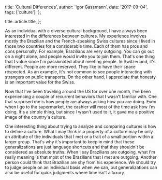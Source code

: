 
  title: 'Cultural Differences',
  author: 'Igor Gassmann',
  date: '2017-09-04',
  tags: ['culture'],
};

  title: article.title,
};


As an individual with a diverse cultural background, I have always been interested in the
differences between cultures. My experience involves mostly the Brazilian and the French-speaking
Swiss cultures since I lived in those two countries for a considerable time. Each of them has pros
and cons personally. For example, Brazilians are very outgoing. You can go out on a night alone, and
people would invite you to join them. That's one thing that I value since I'm passionated about
meeting people. In Switzerland, it's different. People are more reserved. They like to have their
space respected. As an example, It's not common to see people interacting with strangers on public
transports. On the other hand, I appreciate that honesty is an important value for the Swiss.

Now that I've been traveling around the US for over one month, I've been experiencing a couple of
recurrent behaviors that I wasn't familiar with. One that surprised me is how people are always
asking how you are doing. Even when I go to the supermarket, the cashier will most of the time ask
how I'm doing. It's a simple thing, but since I wasn't used to it, it gave me a positive image of
the country's culture.

One interesting thing about trying to analyze and comparing cultures is how to define a culture.
What I may think is a property of a culture may be only an attribute of the individuals that I met
or a trait of a small portion within a larger group. That's why it's important to keep in mind that
these generalizations are just language shortcuts and that they shouldn't be considered as absolute
truths. When I say Brazilians are outgoing, what I'm really meaning is that most of the Brazilians
that I met are outgoing. Another person could think that Brazilian are shy from his experience. We
should try to judge people on an individual basis when we can, but generalizations can also be
useful for quick judgments where time isn't a luxury.

